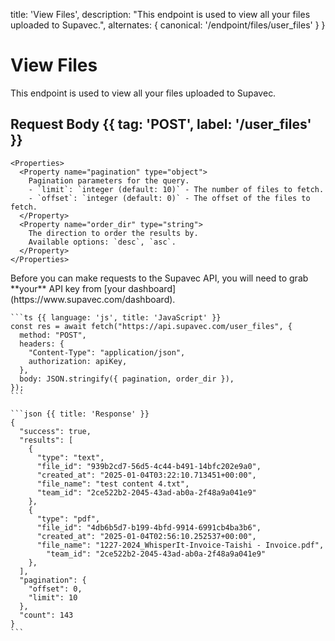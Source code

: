   title: 'View Files',
  description:
    "This endpoint is used to view all your files uploaded to Supavec.",
  alternates: {
    canonical: '/endpoint/files/user_files'
  }
}

# View Files

<Row>
  <Col>

  This endpoint is used to view all your files uploaded to Supavec.


  ## Request Body {{ tag: 'POST', label: '/user_files' }}

    <Properties>
      <Property name="pagination" type="object">
        Pagination parameters for the query.
        - `limit`: `integer (default: 10)` - The number of files to fetch.
        - `offset`: `integer (default: 0)` - The offset of the files to fetch.
      </Property>
      <Property name="order_dir" type="string">
        The direction to order the results by.
        Available options: `desc`, `asc`.
      </Property>
    </Properties>

  </Col>
  <Col>
    <Note>
      Before you can make requests to the Supavec API, you will need to grab **your**
      API key from [your dashboard](https://www.supavec.com/dashboard).
    </Note>

    ```ts {{ language: 'js', title: 'JavaScript' }}
    const res = await fetch("https://api.supavec.com/user_files", {
      method: "POST",
      headers: {
        "Content-Type": "application/json",
        authorization: apiKey,
      },
      body: JSON.stringify({ pagination, order_dir }),
    });
    ```

    ```json {{ title: 'Response' }}
    {
      "success": true,
      "results": [
        {
          "type": "text",
          "file_id": "939b2cd7-56d5-4c44-b491-14bfc202e9a0",
          "created_at": "2025-01-04T03:22:10.713451+00:00",
          "file_name": "test content 4.txt",
          "team_id": "2ce522b2-2045-43ad-ab0a-2f48a9a041e9"
        },
        {
          "type": "pdf",
          "file_id": "4db6b5d7-b199-4bfd-9914-6991cb4ba3b6",
          "created_at": "2025-01-04T02:56:10.252537+00:00",
          "file_name": "1227-2024_WhisperIt-Invoice-Taishi - Invoice.pdf",
            "team_id": "2ce522b2-2045-43ad-ab0a-2f48a9a041e9"
        },
      ],
      "pagination": {
        "offset": 0,
        "limit": 10
      },
      "count": 143
    }
    ```

  </Col>
</Row>